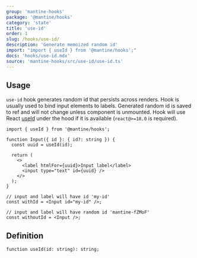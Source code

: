 ```yaml
---
group: 'mantine-hooks'
package: '@mantine/hooks'
category: 'state'
title: 'use-id'
order: 1
slug: /hooks/use-id/
description: 'Generate memoized random id'
import: "import { useId } from '@mantine/hooks';"
docs: 'hooks/use-id.mdx'
source: 'mantine-hooks/src/use-id/use-id.ts'
---
```


## Usage

`use-id` hook generates random id that persists across renders.
Hook is usually used to bind input elements to labels.
Generated random id is saved to ref and will not change unless component is unmounted.
Hook will use React [useId](https://reactjs.org/docs/hooks-reference.html#useid) under the hood
if it is available (`react@>=18.0` is required).

```tsx
import { useId } from '@mantine/hooks';

function Input({ id }: { id?: string }) {
  const uuid = useId(id);

  return (
    <>
      <label htmlFor={uuid}>Input label</label>
      <input type="text" id={uuid} />
    </>
  );
}

// input and label will have id 'my-id'
const withId = <Input id="my-id" />;

// input and label will have random id 'mantine-fZMoF'
const withoutId = <Input />;
```

## Definition

```tsx
function useId(id: string): string;
```
